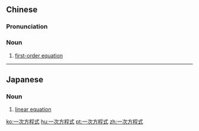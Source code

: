 ==Chinese==
{{zh-forms|type=23}}

===Pronunciation===
{{zh-pron
|m=一cì fāngchéngshì
|c=jat1 ci3 fong1 cing4 sik1
|cat=n
}}

===Noun===
{{zh-noun}}

# [[first-order equation]]

----

==Japanese==
{{ja-kanjitab|いち|じ|ほう|てい|しき|yomi=on}}

===Noun===
{{ja-noun|いちじほうていしき}}

# [[linear equation]]

[[ko:一次方程式]]
[[hu:一次方程式]]
[[pt:一次方程式]]
[[zh:一次方程式]]